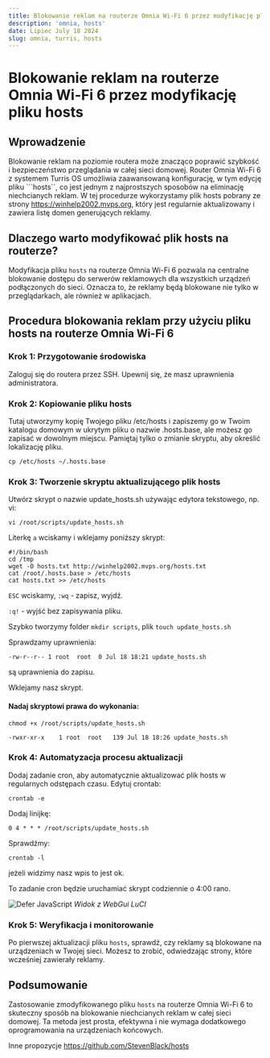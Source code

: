```yaml
---
title: Blokowanie reklam na routerze Omnia Wi-Fi 6 przez modyfikację pliku hosts
description: 'omnia, hosts'
date: Lipiec July 18 2024
slug: omnia, turris, hosts
---
```


# Blokowanie reklam na routerze Omnia Wi-Fi 6 przez modyfikację pliku hosts

## Wprowadzenie

Blokowanie reklam na poziomie routera może znacząco poprawić szybkość i bezpieczeństwo przeglądania w całej sieci domowej. Router Omnia Wi-Fi 6 z systemem Turris OS umożliwia zaawansowaną konfigurację, w tym edycję pliku ```hosts``, co jest jednym z najprostszych sposobów na eliminację niechcianych reklam. W tej procedurze wykorzystamy plik hosts pobrany ze  strony <https://winhelp2002.mvps.org>, który jest regularnie aktualizowany i zawiera listę domen generujących reklamy.


## Dlaczego warto modyfikować plik hosts na routerze?

Modyfikacja pliku `hosts` na routerze Omnia Wi-Fi 6 pozwala na centralne blokowanie dostępu do serwerów reklamowych dla wszystkich urządzeń podłączonych do sieci. Oznacza to, że reklamy będą blokowane nie tylko w przeglądarkach, ale również w aplikacjach.

## Procedura blokowania reklam przy użyciu pliku hosts na routerze Omnia Wi-Fi 6

### Krok 1: Przygotowanie środowiska

Zaloguj się do routera przez SSH. Upewnij się, że masz uprawnienia administratora.

### Krok 2: Kopiowanie pliku hosts

Tutaj utworzymy kopię Twojego pliku /etc/hosts i zapiszemy go w Twoim katalogu domowym w ukrytym pliku o nazwie .hosts.base, ale możesz go zapisać w dowolnym miejscu. Pamiętaj tylko o zmianie skryptu, aby określić lokalizację pliku.

```shell
cp /etc/hosts ~/.hosts.base
```

### Krok 3: Tworzenie skryptu aktualizującego plik hosts

Utwórz skrypt o nazwie update_hosts.sh używając edytora tekstowego, np. vi:

```shell
vi /root/scripts/update_hosts.sh
```
Literkę ```a``` wciskamy i wklejamy poniższy skrypt:

```shell
#!/bin/bash
cd /tmp
wget -O hosts.txt http://winhelp2002.mvps.org/hosts.txt
cat /root/.hosts.base > /etc/hosts
cat hosts.txt >> /etc/hosts
```

```ESC``` wciskamy, ```:wq``` - zapisz, wyjdź.

```:q!``` - wyjść bez zapisywania pliku.

Szybko tworzymy folder ```mkdir scripts```, plik ```touch update_hosts.sh```

Sprawdzamy uprawnienia:

```shell
-rw-r--r-- 1 root  root  0 Jul 18 18:21 update_hosts.sh
```
są uprawnienia do zapisu.

Wklejamy nasz skrypt.

#### Nadaj skryptowi prawa do wykonania:

```shell
chmod +x /root/scripts/update_hosts.sh
```

```shell
-rwxr-xr-x    1 root  root   139 Jul 18 18:26 update_hosts.sh
```

### Krok 4: Automatyzacja procesu aktualizacji

Dodaj zadanie cron, aby automatycznie aktualizować plik hosts w regularnych odstępach czasu. Edytuj crontab:

```shell
crontab -e
```

Dodaj linijkę:

```shell
0 4 * * * /root/scripts/update_hosts.sh
```
Sprawdźmy:

```shell
crontab -l
```

jeżeli widzimy nasz wpis to jest ok.


To zadanie cron będzie uruchamiać skrypt codziennie o 4:00 rano.



![Defer JavaScript](https://filedn.eu/lPq6O1K7j8DR1n7JwTuYjYz/img/blog/turris.png)
*Widok z WebGui LuCI*


### Krok 5: Weryfikacja i monitorowanie

Po pierwszej aktualizacji pliku `hosts`, sprawdź, czy reklamy są blokowane na urządzeniach w Twojej sieci. Możesz to zrobić, odwiedzając strony, które wcześniej zawierały reklamy.

## Podsumowanie

Zastosowanie zmodyfikowanego pliku `hosts` na routerze Omnia Wi-Fi 6 to skuteczny sposób na blokowanie niechcianych reklam w całej sieci domowej. Ta metoda jest prosta, efektywna i nie wymaga dodatkowego oprogramowania na urządzeniach końcowych.

Inne propozycje
<https://github.com/StevenBlack/hosts>